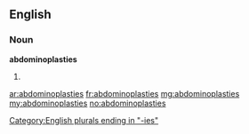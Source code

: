 ==English==

===Noun===
'''abdominoplasties'''

# {{plural of|abdominoplasty}}

[[Category:English plurals ending in "-ies"]]

[[ar:abdominoplasties]]
[[fr:abdominoplasties]]
[[mg:abdominoplasties]]
[[my:abdominoplasties]]
[[no:abdominoplasties]]
